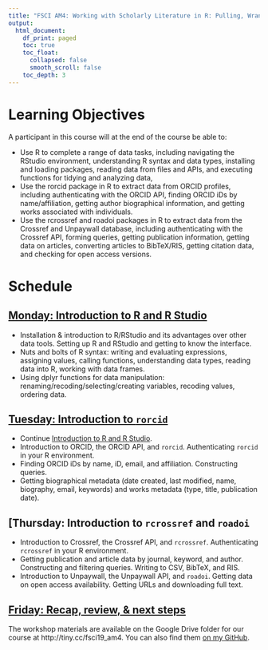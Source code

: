```yaml
---
title: "FSCI AM4: Working with Scholarly Literature in R: Pulling, Wrangling, Cleaning, and Analyzing Structured Bibliographic Metadata"
output: 
  html_document:
    df_print: paged
    toc: true
    toc_float:
      collapsed: false
      smooth_scroll: false
    toc_depth: 3
---
```


# Learning Objectives

A participant in this course will at the end of the course be able to:

* Use R to complete a range of data tasks, including navigating the RStudio environment, understanding R syntax and data types, installing and loading packages, reading data from files and APIs, and executing functions for tidying and  analyzing data,
* Use the rorcid package in R to extract data from ORCID profiles, including authenticating with the ORCID API, finding ORCID iDs by name/affiliation, getting author biographical information, and getting works associated with individuals.
* Use the rcrossref and roadoi packages in R to extract data from the Crossref and Unpaywall database, including authenticating with the Crossref API, forming queries, getting publication information, getting data on articles, converting articles to BibTeX/RIS, getting citation data, and checking for open access versions.


# Schedule

## [Monday: Introduction to R and R Studio]()

* Installation & introduction to R/RStudio and its advantages over other data tools. Setting up R and RStudio and getting to know the interface.
* Nuts and bolts of R syntax: writing and evaluating expressions, assigning values, calling functions, understanding data types, reading data into R, working with data frames.
* Using dplyr functions for data manipulation: renaming/recoding/selecting/creating variables, recoding values, ordering data.

## [Tuesday: Introduction to `rorcid`](rorcid.html)

* Continue [Introduction to R and R Studio](). 
* Introduction to ORCID, the ORCID API, and `rorcid`. Authenticating `rorcid` in your R environment.
* Finding ORCID iDs by name, iD, email, and affiliation. Constructing queries.
* Getting biographical metadata (date created, last modified, name, biography, email, keywords) and works metadata (type, title, publication date).

## [Thursday: Introduction to `rcrossref` and `roadoi`

* Introduction to Crossref, the Crossref API, and `rcrossref`. Authenticating `rcrossref` in your R environment.
* Getting publication and article data by journal, keyword, and author. Constructing and filtering queries. Writing to CSV, BibTeX, and RIS.
* Introduction to Unpaywall, the Unpaywall API, and `roadoi`. Getting data on open access availability. Getting URLs and downloading full text.


## [Friday: Recap, review, & next steps]()






The workshop materials are available on the Google Drive folder for our course at http://tiny.cc/fsci19_am4. You can also find them [on my GitHub](https://github.com/ciakovx/rorcid.workshop). 
